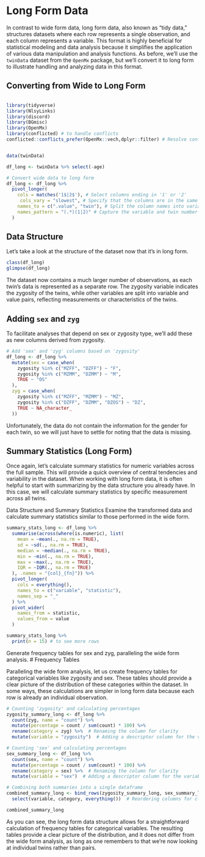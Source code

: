 # Long Form Data


In contrast to wide form data, long form data, also known as "tidy data," structures datasets where each row represents a single observation, and each column represents a variable. This format is highly beneficial for statistical modeling and data analysis because it simplifies the application of various data manipulation and analysis functions. As before, we'll use the `twinData` dataset from the `OpenMx` package, but we'll convert it to long form to illustrate handling and analyzing data in this format.


## Converting from Wide to Long Form
```r
```

```r
library(tidyverse)
library(NlsyLinks)
library(discord)
library(BGmisc)
library(OpenMx)
library(conflicted) # to handle conflicts
conflicted::conflicts_prefer(OpenMx::vech,dplyr::filter) # Resolve conflicts


data(twinData)

df_long <- twinData %>% select(-age)
```

```r
# Convert wide data to long form
df_long <- df_long %>%
  pivot_longer(
    cols = matches('1$|2$'), # Select columns ending in '1' or '2'
     cols_vary = "slowest", # Specify that the columns are in the same order for each twin
    names_to = c(".value", "twin"), # Split the column names into variable and twin number
    names_pattern = "(.*)(1|2)" # Capture the variable and twin number
  )

```


## Data Structure
Let's take a look at the structure of the dataset now that it's in long form.

```r
class(df_long)
glimpse(df_long)
```

The dataset now contains a much larger number of observations, as each twin's data is represented as a separate row. The zygosity variable indicates the zygosity of the twins, while other variables are split into variable and value pairs, reflecting measurements or characteristics of the twins.

## Adding `sex` and `zyg`

To facilitate analyses that depend on sex or zygosity type, we'll add these as new columns derived from zygosity.


```r
# Add 'sex' and 'zyg' columns based on 'zygosity'
df_long <- df_long %>%
  mutate(sex = case_when(
    zygosity %in% c("MZFF", "DZFF") ~ "F",
    zygosity %in% c("MZMM", "DZMM") ~ "M",
    TRUE ~ "OS"
  ),
  zyg = case_when(
    zygosity %in% c("MZFF", "MZMM") ~ "MZ",
    zygosity %in% c("DZFF", "DZMM", "DZOS") ~ "DZ",
    TRUE ~ NA_character_
  ))


```

Unfortunately, the data do not contain the information for the gender for each twin, so we will just have to settle for noting that the data is missing.

## Summary Statistics (Long Form)

Once again, let's calculate summary statistics for numeric variables across the full sample. This will provide a quick overview of central tendencies and variability in the dataset. When working with long form data, it is often helpful to start with summarizing by the data structure you already have. In this case, we will calculate summary statistics by specific measurement across all twins.


Data Structure and Summary Statistics
Examine the transformed data and calculate summary statistics similar to those performed in the wide form.

```r
summary_stats_long <- df_long %>%
  summarise(across(where(is.numeric), list(
    mean = ~mean(., na.rm = TRUE),
    sd = ~sd(., na.rm = TRUE),
    median = ~median(., na.rm = TRUE),
    min = ~min(., na.rm = TRUE),
    max = ~max(., na.rm = TRUE),
    IQR = ~IQR(., na.rm = TRUE)
  ), .names = "{col}_{fn}")) %>%
  pivot_longer(
    cols = everything(),
    names_to = c("variable", "statistic"),
    names_sep = "_"
  ) %>%
  pivot_wider(
    names_from = statistic,
    values_from = value
  )

summary_stats_long %>% 
  print(n = 15) # to see more rows

```


Generate frequency tables for sex and zyg, paralleling the wide form analysis.
# Frequency Tables

Paralleling the wide form analysis, let us create frequency tables for categorical variables like zygosity and sex. These tables should provide a clear picture of the distribution of these categories within the dataset. In some ways, these calculations are simpler in long form data because each row is already an individual observation. 

```r

# Counting 'zygosity' and calculating percentages
zygosity_summary_long <- df_long %>%
  count(zyg, name = "count") %>%
  mutate(percentage = count / sum(count) * 100) %>%
  rename(category = zyg) %>%  # Renaming the column for clarity
  mutate(variable = "zygosity")  # Adding a descriptor column for the variable

# Counting 'sex' and calculating percentages
sex_summary_long <- df_long %>%
  count(sex, name = "count") %>%
  mutate(percentage = count / sum(count) * 100) %>%
  rename(category = sex) %>%  # Renaming the column for clarity
  mutate(variable = "sex")  # Adding a descriptor column for the variable

# Combining both summaries into a single dataframe
combined_summary_long <- bind_rows(zygosity_summary_long, sex_summary_long) %>%
  select(variable, category, everything())  # Reordering columns for clarity

combined_summary_long
```

As you can see, the long form data structure allows for a straightforward calculation of frequency tables for categorical variables. The resulting tables provide a clear picture of the distribution, and it does not differ  from the wide form analysis, as long as one remembers to that we're now looking at individual twins rather than pairs.

